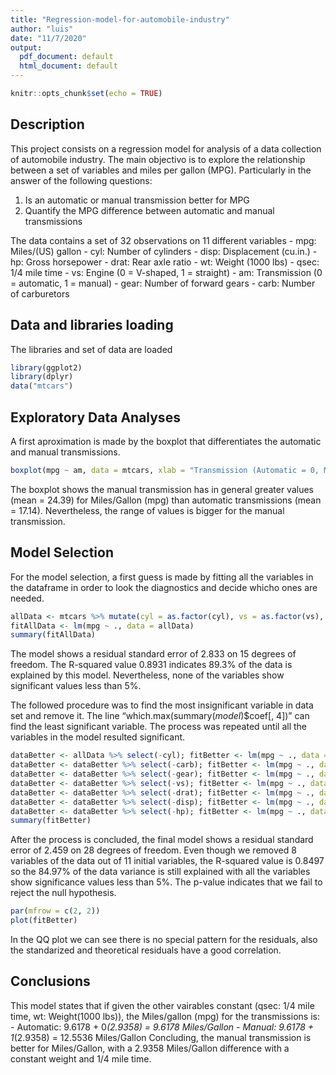 ```yaml
---
title: "Regression-model-for-automobile-industry"
author: "luis"
date: "11/7/2020"
output:
  pdf_document: default
  html_document: default
---
```


```r
knitr::opts_chunk$set(echo = TRUE)
```

## Description

This project consists on a regression model for analysis of a data collection of automobile industry. The main objectivo is to explore the relationship between a set of variables and miles per gallon (MPG). Particularly in the answer of the following questions:

  1. Is an automatic or manual transmission better for MPG
  2. Quantify the MPG difference between automatic and manual transmissions
  
The data contains a set of 32 observations on 11 different variables
-	mpg:	Miles/(US) gallon
-	cyl:	Number of cylinders
-	disp:	Displacement (cu.in.)
-	hp:	Gross horsepower
-	drat:	Rear axle ratio
-	wt:	Weight (1000 lbs)
-	qsec:	1/4 mile time
-	vs:	Engine (0 = V-shaped, 1 = straight)
-	am:	Transmission (0 = automatic, 1 = manual)
-	gear:	Number of forward gears
-	carb:	Number of carburetors


## Data and libraries loading

The libraries and set of data are loaded
```r
library(ggplot2)
library(dplyr)
data("mtcars")
```


## Exploratory Data Analyses

A first aproximation is made by the boxplot that differentiates the automatic and manual transmissions.
```r
boxplot(mpg ~ am, data = mtcars, xlab = "Transmission (Automatic = 0, Manual = 1)", ylab = "Miles/gallon", main = "Miles/gallon for manual and automatic transmissions")
```

The boxplot shows the manual transmission has in general greater values (mean = 24.39) for Miles/Gallon (mpg) than automatic transmissions (mean = 17.14). Nevertheless, the range of values is bigger for the manual transmission.

## Model Selection

For the model selection, a first guess is made by fitting all the variables in the dataframe in order to look the diagnostics and decide whicho ones are needed.
```r
allData <- mtcars %>% mutate(cyl = as.factor(cyl), vs = as.factor(vs), am = as.factor(am), gear = as.factor(gear), carb = as.factor(carb))
fitAllData <- lm(mpg ~ ., data = allData)
summary(fitAllData)
```

The model shows a residual standard error of 2.833 on 15 degrees of freedom. The R-squared value 0.8931 indicates 89.3% of the data is explained by this model. Nevertheless, none of the variables show significant values less than 5%.

The followed procedure was to find the most insignificant variable in data set and remove it. The line "which.max(summary(*model*)$coef[, 4])" can find the least significant variable. The process was repeated until all the variables in the model resulted significant.

```r
dataBetter <- allData %>% select(-cyl); fitBetter <- lm(mpg ~ ., data = allData)
dataBetter <- dataBetter %>% select(-carb); fitBetter <- lm(mpg ~ ., data = dataBetter)
dataBetter <- dataBetter %>% select(-gear); fitBetter <- lm(mpg ~ ., data = dataBetter)
dataBetter <- dataBetter %>% select(-vs); fitBetter <- lm(mpg ~ ., data = dataBetter)
dataBetter <- dataBetter %>% select(-drat); fitBetter <- lm(mpg ~ ., data = dataBetter)
dataBetter <- dataBetter %>% select(-disp); fitBetter <- lm(mpg ~ ., data = dataBetter)
dataBetter <- dataBetter %>% select(-hp); fitBetter <- lm(mpg ~ ., data = dataBetter)
summary(fitBetter)
```

After the process is concluded, the final model shows a residual standard error of 2.459 on 28 degrees of freedom. Even though we removed 8 variables of the data out of 11 initial variables, the R-squared value is 0.8497 so the 84.97% of the data variance is still explained with all the variables show significance values less than 5%. The p-value indicates that we fail to reject the null hypothesis.

```r
par(mfrow = c(2, 2))
plot(fitBetter)
```

In the QQ plot we can see there is no special pattern for the residuals, also the standarized and theoretical residuals have a good correlation.

## Conclusions

This model states that if given the other vairables constant (qsec: 1/4 mile time, wt: Weight(1000 lbs)), the Miles/gallon (mpg) for the transmissions is:
- Automatic: 9.6178 + 0*(2.9358) = 9.6178 Miles/Gallon
- Manual: 9.6178 + 1*(2.9358) = 12.5536 Miles/Gallon
Concluding, the manual transmission is better  for Miles/Gallon, with a 2.9358 Miles/Gallon difference with a constant weight and 1/4 mile time.
